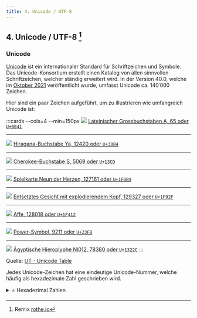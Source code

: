 ```yaml
---
title: 4. Unicode / UTF-8
---
```



## 4. Unicode / UTF-8 [^1]

### Unicode

[Unicode](https://de.wikipedia.org/wiki/Unicode) ist ein internationaler Standard für Schriftzeichen und Symbole. Das Unicode-Konsortium erstellt einen Katalog von allen sinnvollen Schriftzeichen, welcher ständig erweitert wird. In der Version 40.0, welche im [Oktober 2021](https://home.unicode.org/unicode-cldr-v40-now-available-2/) veröffentlicht wurde, umfasst Unicode ca. $140'000$ Zeichen.

Hier sind ein paar Zeichen aufgeführt, um zu illustrieren wie umfangreich Unicode ist:

:::cards --cols=4 --min=150px
![](images/unicode-0041.png)
[Lateinischer Grossbuchstaben A, $65$ oder `U+0041`](https://unicode-table.com/de/0041/)
***
![](images/unicode-3084.png)
[Hiragana-Buchstabe Ya, $12420$ oder `U+3084`](https://unicode-table.com/de/3084/)
***
![](images/unicode-13CD.png)
[Cherokee-Buchstabe S, $5069$ oder `U+13CD`](https://unicode-table.com/de/13CD/)
***
![](images/unicode-1F0B9.png)
[Spielkarte Neun der Herzen, $127161$ oder `U+1F0B9`](https://unicode-table.com/de/1F0B9/)
***
![](images/unicode-1F92F.png)
[Entsetztes Gesicht mit explodierendem Kopf, $129327$ oder `U+1F92F`](https://unicode-table.com/de/1F92F/)
***
![](images/unicode-1F412.png)
[Affe, $128018$ oder `U+1F412`](https://unicode-table.com/de/1F412/)
***
![](images/unicode-23FB.png)
[Power-Symbol, $9211$ oder `U+23FB`](https://unicode-table.com/de/23FB/)
***
![](images/unicode-1322C.png)
[Ägyptische Hieroplyphe Nl012, $78380$ oder `U+1322C`](https://unicode-table.com/de/1322C/)
:::

Quelle: [UT - Unicode Table](https://unicode-table.com/de/)

Jedes Unicode-Zeichen hat eine eindeutige Unicode-Nummer, welche häufig als hexadezimale Zahl geschrieben wird.

<details><summary>⭐️ Hexadezimal Zahlen</summary>
<HexSystem />
</details>

[^1]: Remix [rothe.io](https://rothe.io/?page=code/3-text/4-unicode/)
